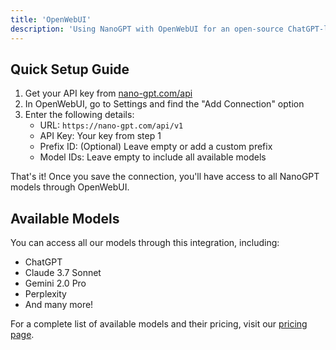```yaml
---
title: 'OpenWebUI'
description: 'Using NanoGPT with OpenWebUI for an open-source ChatGPT-like interface'
---
```


## Quick Setup Guide

1. Get your API key from [nano-gpt.com/api](https://nano-gpt.com/api)
2. In OpenWebUI, go to Settings and find the "Add Connection" option
3. Enter the following details:
   - URL: `https://nano-gpt.com/api/v1`
   - API Key: Your key from step 1
   - Prefix ID: (Optional) Leave empty or add a custom prefix
   - Model IDs: Leave empty to include all available models

That's it! Once you save the connection, you'll have access to all NanoGPT models through OpenWebUI.

## Available Models

You can access all our models through this integration, including:
- ChatGPT
- Claude 3.7 Sonnet
- Gemini 2.0 Pro
- Perplexity
- And many more!

For a complete list of available models and their pricing, visit our [pricing page](https://nano-gpt.com/pricing).

